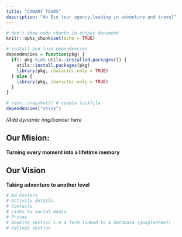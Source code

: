 ```yaml
---
title: "CANARY TOURS"
description: "An Eco tour agency,leading in adventure and travel"
---
```


```r
# don't show code chunks in output document 
knitr::opts_chunk$set(echo = TRUE)

# install and load dependencies
dependencies = function(pkg) {
  if(! pkg %in% utils::installed.packages()) {
    utils::install.packages(pkg)
    library(pkg, character.only = TRUE)
  } else {
    library(pkg, character.only = TRUE)
  }
}

# renv::snapshot() # update lockfile
dependencies("shiny")
```


::: {.grid}

::: {.g-col-12}
/*Add dynamic img/banner here*
:::

::: {.g-col-12}
## Our Mision:

**Turning every moment into a lifetime memory**
:::

::: {.g-col-12}
## Our Vision

**Taking adventure to another level**
:::

:::





```r
# Ad Posters
# Activity details
# Contacts
# Links to social media
# Prices
# Booking section i.e a form linked to a database (googlesheet)
# Ratings section 
```
